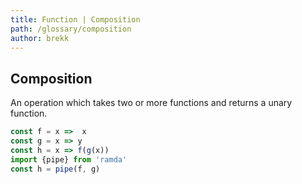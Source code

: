 ```yaml
---
title: Function | Composition
path: /glossary/composition
author: brekk
---
```


## Composition

An operation which takes two or more functions and returns a unary function.

```js
const f = x =>  x
const g = x => y
const h = x => f(g(x))
import {pipe} from 'ramda'
const h = pipe(f, g)
```
